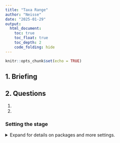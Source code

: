 ```yaml
---
title: "Taxa Range"
author: "Neisse"
date: "2025-01-29"
output: 
  html_document:
    toc: true
    toc_float: true
    toc_depth: 2
    code_folding: hide
---
```


```r
knitr::opts_chunk$set(echo = TRUE)
```

## 1. Briefing



## 2. Questions 
1. 
2. 



### Setting the stage 

<details>
  <summary>Expand for details on packages and more settings.</summary>

The following packages are required: `tidyverse`, `vegan`, `glmm.hp`, `partR2`, `skimr`, `MASS`, `DHARMa` , `ggeffects`, `glmmTMB`, `lme4`, `glmm.hp`

```r
#### Setting the stage ####
# Remove all objects in the global environment
# rm(list = ls()) 

# Set seed for reproducibility
set.seed(100) 

# Set directory pathways
dir_data <- 'path/to/N24_space_mic_dispersal/data/'

# Define CRAN packages
.cran_packages <- c('GeoRange','tidyverse','viridis', 'skimr')
# Define Bioconductor packages
.bioc_packages <- c('phyloseq') 

# Install missing CRAN packages
.inst <- .cran_packages %in% installed.packages() 
if(any(!.inst)) {
  install.packages(.cran_packages[!.inst]) 
}

# Check if Bioconductor packages are installed
.inst <- .bioc_packages %in% installed.packages() 
if(any(!.inst)) {
  # Source Bioconductor installation script
  source("http://bioconductor.org/biocLite.R") 
  # Install missing Bioconductor packages without asking for confirmation
  biocLite(.bioc_packages[!.inst], ask = F) 
}

# Load required packages
sapply(c(.cran_packages, .bioc_packages), require, character.only = TRUE) 
 
```

```r
dir_data <- 'C:/code/N24_space_mic_dispersal/data/'
```


## 3 Data  


```r
# Rarefied phyloseq object
rarefied <- readRDS(paste0(dir_data, "rarefied.RDS"))
```


####  Convex Hull area calculation
Uses the cylindrical equal area projection in order to check if the minimum convex hull wraps around the prime meridian
```r
CHAdf <- data.frame(asv = taxa_names(rarefied),
                    chull_areas = numeric(ntaxa(rarefied)))

# Convert OTU table to matrix and transpose if needed
otu <- as(rarefied@otu_table, "matrix")
if (taxa_are_rows(rarefied)) {
  otu <- t(otu)
}

# Loop over ASVs (columns of OTU matrix)
for (i in 1:ncol(otu)) {
  sub.nr <- which(otu[, i] > 0)  # samples where ASV i is present
  lon <- rarefied@sam_data$lon[sub.nr]
  lat <- rarefied@sam_data$lat[sub.nr]

  # Validate that there are at least 3 presence points
  if (length(lon) >= 3) {
    CHAdf$chull_areas[i] <- CHullArea(lon, lat)
  } else {
    CHAdf$chull_areas[i] <- 0
  }
}
```



#### GCD 
Calculates the maximum pairwise great circle distance from a set of decimal degree coordinates

```r
GCDdf <- data.frame(asv = colnames(rarefied@otu_table))
for (i in 1:ncol(rarefied@otu_table)) {
  sub.nr <- which(rarefied@otu_table[,i]>0)
  GCDdf$gcd[i] <- GCD(rarefied@sam_data$lon[sub.nr],
                   rarefied@sam_data$lat[sub.nr])
}
GCDdf$gcd[is.na(GCDdf$gcd)] <- 0
```


### Prevalence
Proportion of sites in which the species was recorded as present

```r
Prevdf <- data.frame(asv = colnames(rarefied@otu_table))
for (i in 1:ncol(rarefied@otu_table)) {
  Prevdf$prev[i] <- sum(rarefied@otu_table[,i] != 0)/nrow(rarefied@otu_table[,i])
}
```


### Abundance
Number of individuals divided by the rarefaction depth of about 24000 and divided by the number of samples.
```r
Abundf <- data.frame(asv = colnames(rarefied@otu_table))
Abundf$abun <- colSums(rarefied@otu_table)/23942/nrow(rarefied@otu_table)

### Taxa
Taxadf <- data.frame(rarefied@tax_table)
Taxadf$asv <- rownames(Taxadf)

### Big Merge 
# List of data frames to merge
dfs <- list(Abundf, Prevdf, CHAdf, GCDdf, Taxadf)
# Merge
df <- Reduce(function(x, y) merge(x, y, by = "asv", all.x = TRUE), dfs) 

### Dominate Phyla
# Calculate the dominant phyla and update the df
dominant_phyla <- df %>%
  group_by(Phylum) %>%
  summarise(Sum = sum(abun)) %>%
  arrange(desc(Sum)) %>%
  slice(1:8) %>%
  pull(Phylum)

# Update df with d9phyl column and convert it to a factor with ordered levels
df <- df %>%
  mutate(d8phyl = ifelse(Phylum %in% dominant_phyla, Phylum, NA),
         d8phyl = factor(d8phyl, levels = dominant_phyla))

#write.csv(df, file = paste0(dir_data, 'TaxaRange.df'))

```

<details>
  <summary>Expand for data summary.</summary>

```r
skim(df)
```


## Plots

### Abundance by Prevalence
```r
ggplot() +
  geom_point(data = df, aes(x = prev, y= abun)) +
  labs(x = "Rel. Abundace", y = "Prevalence") +
  theme_classic()
```


### Convex Hull Area by Prevalence
```r
ggplot() +
  geom_point(data = df, aes(x = prev, y= chull_areas)) +
  labs(x = "Convex Hull Area", y = "Prevalence") +
  theme_classic()
```


### Convex Hull Area by Abundance 
```r
ggplot() +
  geom_point(data = df, aes(x = abun, y= chull_areas)) +
  labs(x = "Rel. Abundace", y = "Convex Hull Area") +
  theme_classic()

ggp_ch_abund <- ggplot() +
  geom_point(data = df, aes(x = abun * 100, y = chull_areas, 
                            colour = factor(d8phyl, levels = dominant_phyla))) +
  scale_color_manual(values = viridis_pal()(8)) +
  labs(x = "Rel. Abundance (%)", 
       y = "Convex Hull Area (km²)", 
       colour = "Phylum") +
  theme_classic() +
  theme(axis.title.x = element_text(size = 16),
        axis.title.y = element_text(size = 16),
        axis.text.x = element_text(size = 10, angle = 60, vjust = .6, color = 'black'),
        axis.text.y = element_text(size = 10, angle = 60, hjust = 1, vjust = -.3, color = 'black'),
        axis.ticks.x = element_line(linewidth = 2, lineend = "butt"),
        axis.ticks.y = element_line(linewidth = 2, lineend = "butt"),
        axis.ticks.length  = unit(0.1, "cm"),
        axis.line = element_line(linewidth = 1.1),
        legend.title = element_text(size = 16),
        legend.text = element_text(size = 10),  # Customize legend text size
        legend.key.size = unit(0.6, "cm")) + # Customize legend key size
  facet_wrap(~d8phyl)

ggp_ch_abund
# ggsave(plot = ggp_ch_abund, paste0("C:/code/N24_space_mic_dispersal/results/tr_ch_abund.png"), width = 9, height = 6, dpi = 300)
```

```r
df %>%
  mutate(abun = abun * 100) %>% 
  skim()

df %>%
  mutate(abun = abun * 100) %>% 
  summarise(p99 = quantile(abun, 0.99))

df %>%
  mutate(abun = abun * 100) %>%
  group_by(d8phyl) %>% 
  filter(abun >= 0.1) %>%
  count()

df %>%
  mutate(abun = abun * 100) %>%
  group_by(d8phyl) %>% 
  filter(abun >= 0.25) %>%
  count()
  
df %>%
  mutate(abun = abun * 100) %>%
  group_by(d8phyl) %>% 
  filter(abun >= 0.1,
         chull_areas <= 500) %>% 
  count() %>% 
  arrange(desc(n))

df %>%
  mutate(abun = abun * 100) %>%
  group_by(d8phyl) %>% 
  filter(abun >= 0.1,
         chull_areas > 5000,
         chull_areas < 6500) %>% 
  count() %>% 
  arrange(desc(n))

df %>%
  mutate(abun = abun * 100) %>%
  group_by(d8phyl) %>% 
  filter(abun >= 0.1,
         chull_areas > 7000) %>% 
  count() %>% 
  arrange(desc(n))
  
```




### GCD by Abundance
```r
ggplot() +
  geom_jitter(data = df, aes(x = abun, 
                             y= log(gcd + 0.001))) + # + a small value to avoid -inv
  labs(x = "Rel. Abundace", y = "GCD log transformed", colour = 'Phylum') +
  theme_classic()

ggplot() +
  geom_jitter(data = df, aes(x = abun, y= log(gcd+0.001), 
                             colour = factor(d8phyl, levels = dominant_phyla))) +
  scale_color_manual(values = viridis_pal()(8)) +
  labs(x = "Rel. Abundace", y = "GCD log transformed", colour = 'Phylum') +
  theme_classic() +
  theme(axis.title.x = element_text(size = 16),
        axis.title.y = element_text(size = 16),
        axis.text.x = element_text(size = 10, angle = 60, vjust = .6, color = 'black'),
        axis.text.y = element_text(size = 10, angle = 60, hjust = 1, vjust = -.3, color = 'black'),
        axis.ticks.x = element_line(linewidth = 2, lineend = "butt"),
        axis.ticks.y = element_line(linewidth = 2, lineend = "butt"),
        axis.ticks.length  = unit(0.1, "cm"),
        axis.line = element_line(linewidth = 1.1),
        legend.title = element_text(size = 16),
        legend.text = element_text(size = 10),  # Customize legend text size
        legend.key.size = unit(0.6, "cm")) + # Customize legend key size
  facet_wrap(~d8phyl)
```


## Analysis

```r
hist(df$abun)
hist(log(df$abun))
qqnorm(log(df$abun), main='Normal')
qqline(log(df$abun))

#shapiro.test(log(df$abun))
ks.test(log(df$abun), 'pnorm')

kruskal.test(df$abun ~ df$Phylum)
#pairwise.wilcox.test(df$abun, df$Phylum, p.adjust.method = "bonferroni") 
```

